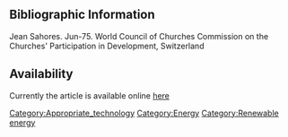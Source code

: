 ==Bibliographic Information==

Jean Sahores. Jun-75. World Council of Churches Commission on the Churches' Participation in Development, Switzerland 

==Availability==

Currently the article is available online [http://www.fastonline.org/CD3WD_40/JF/427/Sahores%20Windmill%20-%20re-scanned%20version%202004.pdf here]
[[Category:Appropriate_technology]]
[[Category:Energy]]
[[Category:Renewable energy]]